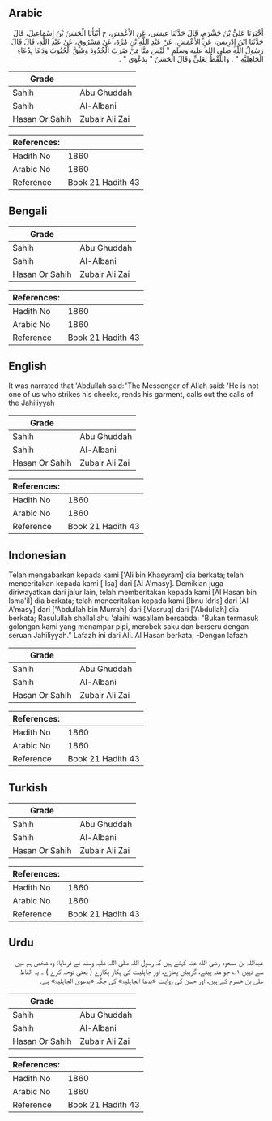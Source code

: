 ## Arabic


<div dir="rtl" lang="ar" style={{fontSize:'larger',backgroundColor:'#f8f9fa',padding:20}}>
أَخْبَرَنَا عَلِيُّ بْنُ خَشْرَمٍ، قَالَ حَدَّثَنَا عِيسَى، عَنِ الأَعْمَشِ، ح أَنْبَأَنَا الْحَسَنُ بْنُ إِسْمَاعِيلَ، قَالَ حَدَّثَنَا ابْنُ إِدْرِيسَ، عَنِ الأَعْمَشِ، عَنْ عَبْدِ اللَّهِ بْنِ مُرَّةَ، عَنْ مَسْرُوقٍ، عَنْ عَبْدِ اللَّهِ، قَالَ قَالَ رَسُولُ اللَّهِ صلى الله عليه وسلم ‏"‏ لَيْسَ مِنَّا مَنْ ضَرَبَ الْخُدُودَ وَشَقَّ الْجُيُوبَ وَدَعَا بِدُعَاءِ الْجَاهِلِيَّةِ ‏"‏ ‏.‏ وَاللَّفْظُ لِعَلِيٍّ وَقَالَ الْحَسَنُ ‏"‏ بِدَعْوَى ‏"‏ ‏.‏
</div>
<div style={{backgroundColor:'#f8f9fa',padding:20, marginBottom: 10}}><table> <thead> <tr> <th>Grade</th> <th></th> </tr> </thead> <tbody> <tr><td>Sahih</td><td>Abu Ghuddah</td></tr><tr><td>Sahih</td><td>Al-Albani</td></tr><tr><td>Hasan Or Sahih</td><td>Zubair Ali Zai</td></tr></tbody></table><table> <thead> <tr> <th>References:</th> <th></th> </tr> </thead> <tbody><tr><td>Hadith No</td><td>1860</td></tr><tr><td>Arabic No</td><td>1860</td></tr><tr><td>Reference</td><td>Book 21 Hadith 43</td></tr></tbody></table></div>

## Bengali


<div dir="ltr" lang="bn" style={{fontSize:'larger',backgroundColor:'#f8f9fa',padding:20}}>

</div>
<div style={{backgroundColor:'#f8f9fa',padding:20, marginBottom: 10}}><table> <thead> <tr> <th>Grade</th> <th></th> </tr> </thead> <tbody> <tr><td>Sahih</td><td>Abu Ghuddah</td></tr><tr><td>Sahih</td><td>Al-Albani</td></tr><tr><td>Hasan Or Sahih</td><td>Zubair Ali Zai</td></tr></tbody></table><table> <thead> <tr> <th>References:</th> <th></th> </tr> </thead> <tbody><tr><td>Hadith No</td><td>1860</td></tr><tr><td>Arabic No</td><td>1860</td></tr><tr><td>Reference</td><td>Book 21 Hadith 43</td></tr></tbody></table></div>

## English


<div dir="ltr" lang="en" style={{fontSize:'larger',backgroundColor:'#f8f9fa',padding:20}}>
It was narrated that 'Abdullah said:"The Messenger of Allah said: 'He is not one of us who strikes his cheeks, rends his garment, calls out the calls of the Jahiliyyah
</div>
<div style={{backgroundColor:'#f8f9fa',padding:20, marginBottom: 10}}><table> <thead> <tr> <th>Grade</th> <th></th> </tr> </thead> <tbody> <tr><td>Sahih</td><td>Abu Ghuddah</td></tr><tr><td>Sahih</td><td>Al-Albani</td></tr><tr><td>Hasan Or Sahih</td><td>Zubair Ali Zai</td></tr></tbody></table><table> <thead> <tr> <th>References:</th> <th></th> </tr> </thead> <tbody><tr><td>Hadith No</td><td>1860</td></tr><tr><td>Arabic No</td><td>1860</td></tr><tr><td>Reference</td><td>Book 21 Hadith 43</td></tr></tbody></table></div>

## Indonesian


<div dir="ltr" lang="id" style={{fontSize:'larger',backgroundColor:'#f8f9fa',padding:20}}>
Telah mengabarkan kepada kami ['Ali bin Khasyram] dia berkata; telah menceritakan kepada kami ['Isa] dari [Al A'masy]. Demikian juga diriwayatkan dari jalur lain, telah memberitakan kepada kami [Al Hasan bin Isma'il] dia berkata; telah menceritakan kepada kami [Ibnu Idris] dari [Al A'masy] dari ['Abdullah bin Murrah] dari [Masruq] dari ['Abdullah] dia berkata; Rasulullah shallallahu 'alaihi wasallam bersabda: "Bukan termasuk golongan kami yang menampar pipi, merobek saku dan berseru dengan seruan Jahiliyyah." Lafazh ini dari Ali. Al Hasan berkata; -Dengan lafazh
</div>
<div style={{backgroundColor:'#f8f9fa',padding:20, marginBottom: 10}}><table> <thead> <tr> <th>Grade</th> <th></th> </tr> </thead> <tbody> <tr><td>Sahih</td><td>Abu Ghuddah</td></tr><tr><td>Sahih</td><td>Al-Albani</td></tr><tr><td>Hasan Or Sahih</td><td>Zubair Ali Zai</td></tr></tbody></table><table> <thead> <tr> <th>References:</th> <th></th> </tr> </thead> <tbody><tr><td>Hadith No</td><td>1860</td></tr><tr><td>Arabic No</td><td>1860</td></tr><tr><td>Reference</td><td>Book 21 Hadith 43</td></tr></tbody></table></div>

## Turkish


<div dir="ltr" lang="tr" style={{fontSize:'larger',backgroundColor:'#f8f9fa',padding:20}}>

</div>
<div style={{backgroundColor:'#f8f9fa',padding:20, marginBottom: 10}}><table> <thead> <tr> <th>Grade</th> <th></th> </tr> </thead> <tbody> <tr><td>Sahih</td><td>Abu Ghuddah</td></tr><tr><td>Sahih</td><td>Al-Albani</td></tr><tr><td>Hasan Or Sahih</td><td>Zubair Ali Zai</td></tr></tbody></table><table> <thead> <tr> <th>References:</th> <th></th> </tr> </thead> <tbody><tr><td>Hadith No</td><td>1860</td></tr><tr><td>Arabic No</td><td>1860</td></tr><tr><td>Reference</td><td>Book 21 Hadith 43</td></tr></tbody></table></div>

## Urdu


<div dir="rtl" lang="ur" style={{fontSize:'larger',backgroundColor:'#f8f9fa',padding:20}}>
عبداللہ بن مسعود رضی الله عنہ کہتے ہیں کہ رسول اللہ صلی اللہ علیہ وسلم نے فرمایا: وہ شخص ہم میں سے نہیں ۱؎ جو منہ پیٹے، گریباں پھاڑے، اور جاہلیت کی پکار پکارے ( یعنی نوحہ کرے ) ۔ یہ الفاظ علی بن خشرم کے ہیں، اور حسن کی روایت «بدعا الجاہلیۃ» کی جگہ «بدعویٰ الجاہلیۃ» ہے۔
</div>
<div style={{backgroundColor:'#f8f9fa',padding:20, marginBottom: 10}}><table> <thead> <tr> <th>Grade</th> <th></th> </tr> </thead> <tbody> <tr><td>Sahih</td><td>Abu Ghuddah</td></tr><tr><td>Sahih</td><td>Al-Albani</td></tr><tr><td>Hasan Or Sahih</td><td>Zubair Ali Zai</td></tr></tbody></table><table> <thead> <tr> <th>References:</th> <th></th> </tr> </thead> <tbody><tr><td>Hadith No</td><td>1860</td></tr><tr><td>Arabic No</td><td>1860</td></tr><tr><td>Reference</td><td>Book 21 Hadith 43</td></tr></tbody></table></div>